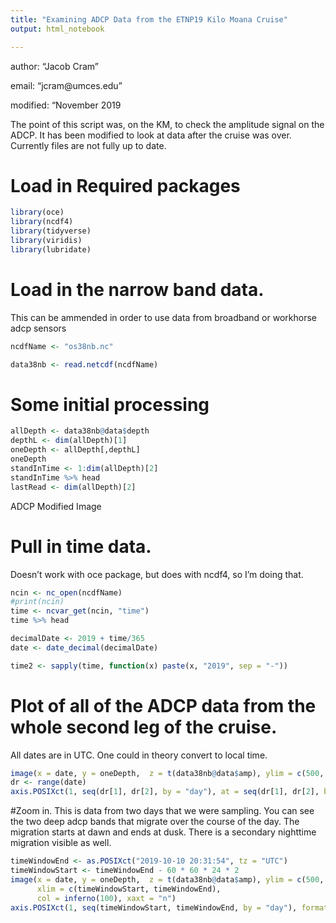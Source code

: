 ```yaml
---
title: "Examining ADCP Data from the ETNP19 Kilo Moana Cruise"
output: html_notebook

---
```

author: "Jacob Cram"

email: "jcram@umces.edu"

modified: "November 2019

The point of this script was, on the KM, to check the amplitude signal on the ADCP.
It has been modified to look at data after the cruise was over.
Currently files are not fully up to date.

# Load in Required packages


```r
library(oce)
library(ncdf4)
library(tidyverse)
library(viridis)
library(lubridate)

```

# Load in the narrow band data. 
This can be ammended in order to use data from  broadband or workhorse adcp sensors

```r
ncdfName <- "os38nb.nc"
```

```r
data38nb <- read.netcdf(ncdfName)
```


# Some initial processing


```r
allDepth <- data38nb@data$depth
depthL <- dim(allDepth)[1]
oneDepth <- allDepth[,depthL]
oneDepth
standInTime <- 1:dim(allDepth)[2]
standInTime %>% head
lastRead <- dim(allDepth)[2]
```

ADCP Modified Image




# Pull in time data.
Doesn't work with oce package, but does with ncdf4, so I'm doing that.


```r
ncin <- nc_open(ncdfName)
#print(ncin)
time <- ncvar_get(ncin, "time")
time %>% head
```

```r

decimalDate <- 2019 + time/365
date <- date_decimal(decimalDate)
```


```r
time2 <- sapply(time, function(x) paste(x, "2019", sep = "-"))
```

# Plot of all of the ADCP data from the whole second leg of the cruise.
All dates are in UTC. One could in theory convert to local time.

```r
image(x = date, y = oneDepth,  z = t(data38nb@data$amp), ylim = c(500, 0), col = inferno(100), xaxt = "n")
dr <- range(date)
axis.POSIXct(1, seq(dr[1], dr[2], by = "day"), at = seq(dr[1], dr[2], by = "day"), format = "%b-%d", las = 2)
```
#Zoom in.
This is data from two days that we were sampling.
You can see the two deep adcp bands that migrate over the course of the day. The migration starts at dawn and ends at dusk.
There is a secondary nighttime migration visible as well.

```r
timeWindowEnd <- as.POSIXct("2019-10-10 20:31:54", tz = "UTC")
timeWindowStart <- timeWindowEnd - 60 * 60 * 24 * 2
image(x = date, y = oneDepth,  z = t(data38nb@data$amp), ylim = c(500, 0),
      xlim = c(timeWindowStart, timeWindowEnd),
      col = inferno(100), xaxt = "n")
axis.POSIXct(1, seq(timeWindowStart, timeWindowEnd, by = "day"), format = "%b-%d", las = 2)
```


